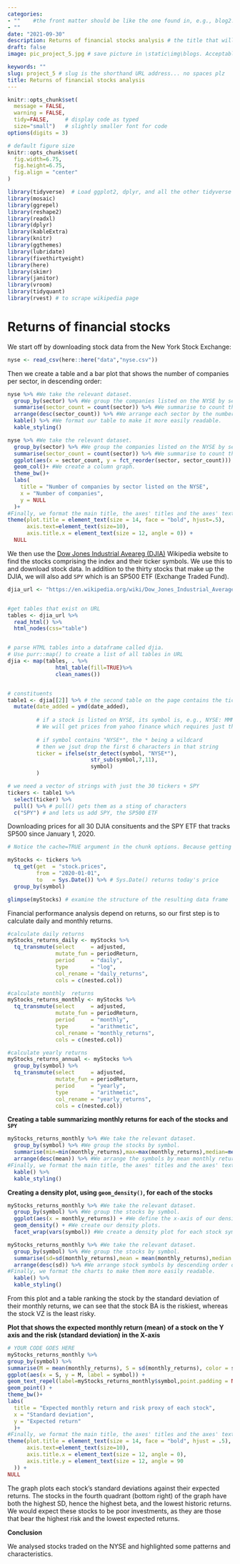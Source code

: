 ```yaml
---
categories:  
- ""    #the front matter should be like the one found in, e.g., blog2.md. It cannot be like the normal Rmd we used
- ""
date: "2021-09-30"
description: Returns of financial stocks analysis # the title that will show up once someone gets to this page
draft: false
image: pic_project_5.jpg # save picture in \static\img\blogs. Acceptable formats= jpg, jpeg, or png . Your iPhone pics wont work

keywords: ""
slug: project_5 # slug is the shorthand URL address... no spaces plz
title: Returns of financial stocks analysis
---
```


```r
knitr::opts_chunk$set(
  message = FALSE, 
  warning = FALSE, 
  tidy=FALSE,     # display code as typed
  size="small")   # slightly smaller font for code
options(digits = 3)

# default figure size
knitr::opts_chunk$set(
  fig.width=6.75, 
  fig.height=6.75,
  fig.align = "center"
)
```

```r
library(tidyverse)  # Load ggplot2, dplyr, and all the other tidyverse packages
library(mosaic)
library(ggrepel)
library(reshape2)
library(readxl)
library(dplyr)
library(kableExtra)
library(knitr)
library(ggthemes)
library(lubridate)
library(fivethirtyeight)
library(here)
library(skimr)
library(janitor)
library(vroom)
library(tidyquant)
library(rvest) # to scrape wikipedia page
```

# Returns of financial stocks

We start off by downloading stock data from the New York Stock Exchange:
```r
nyse <- read_csv(here::here("data","nyse.csv"))
```

Then we create a table and a bar plot that shows the number of companies per sector, in descending order:

```r
nyse %>% #We take the relevant dataset.
  group_by(sector) %>% #We group the companies listed on the NYSE by sector.
  summarise(sector_count = count(sector)) %>% #We summarise to count the number of companies by sector.
  arrange(desc(sector_count)) %>% #We arrange each sector by the number of companies in a descending order.
  kable() %>% #We format our table to make it more easily readable.
  kable_styling()

nyse %>% #We take the relevant dataset.
  group_by(sector) %>% #We group the companies listed on the NYSE by sector.
  summarise(sector_count = count(sector)) %>% #We summarise to count the number of companies by sector.
  ggplot(aes(x = sector_count, y = fct_reorder(sector, sector_count))) + #We plot the number of listed companies on the NYSE by sector, and colour and fill by sector to make the information more easily readable.
  geom_col()+ #We create a column graph.
  theme_bw()+
  labs(
    title = "Number of companies by sector listed on the NYSE",
    x = "Number of companies",
    y = NULL
  )+
#Finally, we format the main title, the axes' titles and the axes' text to make the chart more easily readable.
theme(plot.title = element_text(size = 14, face = "bold", hjust=.5), 
      axis.text=element_text(size=10), 
      axis.title.x = element_text(size = 12, angle = 0)) +
  NULL

```

We then use the [Dow Jones Industrial Aveareg (DJIA)](https://en.wikipedia.org/wiki/Dow_Jones_Industrial_Average) Wikipedia website to find the stocks comprising the index and their ticker symbols. We use this to and download stock data. In addition to the thirty stocks that make up the DJIA, we will also add `SPY` which is an SP500 ETF (Exchange Traded Fund).

```r

djia_url <- "https://en.wikipedia.org/wiki/Dow_Jones_Industrial_Average"


#get tables that exist on URL
tables <- djia_url %>% 
  read_html() %>% 
  html_nodes(css="table")


# parse HTML tables into a dataframe called djia. 
# Use purr::map() to create a list of all tables in URL
djia <- map(tables, . %>% 
               html_table(fill=TRUE)%>% 
               clean_names())


# constituents
table1 <- djia[[2]] %>% # the second table on the page contains the ticker symbols
  mutate(date_added = ymd(date_added),
         
         # if a stock is listed on NYSE, its symbol is, e.g., NYSE: MMM
         # We will get prices from yahoo finance which requires just the ticker
         
         # if symbol contains "NYSE*", the * being a wildcard
         # then we jsut drop the first 6 characters in that string
         ticker = ifelse(str_detect(symbol, "NYSE*"),
                          str_sub(symbol,7,11),
                          symbol)
         )

# we need a vector of strings with just the 30 tickers + SPY
tickers <- table1 %>% 
  select(ticker) %>% 
  pull() %>% # pull() gets them as a sting of characters
  c("SPY") # and lets us add SPY, the SP500 ETF

```

Downloading prices for all 30 DJIA consituents and the SPY ETF that tracks SP500 since January 1, 2020.

```r
# Notice the cache=TRUE argument in the chunk options. Because getting data is time consuming, # cache=TRUE means that once it downloads data, the chunk will not run again next time you knit your Rmd

myStocks <- tickers %>% 
  tq_get(get  = "stock.prices",
         from = "2020-01-01",
         to   = Sys.Date()) %>% # Sys.Date() returns today's price
  group_by(symbol) 

glimpse(myStocks) # examine the structure of the resulting data frame
```

Financial performance analysis depend on returns, so our first step is to calculate daily and monthly returns.

```r
#calculate daily returns
myStocks_returns_daily <- myStocks %>%
  tq_transmute(select     = adjusted, 
               mutate_fun = periodReturn, 
               period     = "daily", 
               type       = "log",
               col_rename = "daily_returns",
               cols = c(nested.col))  

#calculate monthly  returns
myStocks_returns_monthly <- myStocks %>%
  tq_transmute(select     = adjusted, 
               mutate_fun = periodReturn, 
               period     = "monthly", 
               type       = "arithmetic",
               col_rename = "monthly_returns",
               cols = c(nested.col)) 

#calculate yearly returns
myStocks_returns_annual <- myStocks %>%
  group_by(symbol) %>%
  tq_transmute(select     = adjusted, 
               mutate_fun = periodReturn, 
               period     = "yearly", 
               type       = "arithmetic",
               col_rename = "yearly_returns",
               cols = c(nested.col))
```

**Creating a table summarizing monthly returns for each of the stocks and `SPY`**

```r
myStocks_returns_monthly %>% #We take the relevant dataset.
  group_by(symbol) %>% #We group the stocks by symbol.
  summarise(min=min(monthly_returns),max=max(monthly_returns),median=median(monthly_returns),mean=mean(monthly_returns),sd=sd(monthly_returns)) %>% #We summarise to obtain the minimum, maximum, median, mean and standard deviation of monthly returns.
  arrange(desc(mean)) %>% #We arrange the symbols by mean monthly returns.
#Finally, we format the main title, the axes' titles and the axes' text to make the chart more easily readable.
  kable() %>% 
  kable_styling()

```

**Creating a density plot, using `geom_density()`, for each of the stocks**

```r
myStocks_returns_monthly %>% #We take the relevant dataset.
  group_by(symbol) %>% #We group the stocks by symbol.
  ggplot(aes(x = monthly_returns)) + #We define the x-axis of our density plots.
  geom_density() + #We create our density plots.
  facet_wrap(vars(symbol)) #We create a density plot for each stock symbol.

myStocks_returns_monthly %>% #We take the relevant dataset.
  group_by(symbol) %>% #We group the stocks by symbol.
  summarise(sd=sd(monthly_returns),mean = mean(monthly_returns),median = median (monthly_returns)) %>% #We summarise to obtain the median, mean and standard deviation of monthly returns.
  arrange(desc(sd)) %>% #We arrange stock symbols by descending order of SD of monthly returns to see which are the most and less risky ones.
#Finally, we format the charts to make them more easily readable.
  kable() %>% 
  kable_styling()
```

From this plot and a table ranking the stock by the standard deviation of their monthly returns, we can see that the stock BA is the riskiest, whereas the stock VZ is the least risky.

**Plot that shows the expected monthly return (mean) of a stock on the Y axis and the risk (standard deviation) in the X-axis**

```r
# YOUR CODE GOES HERE
myStocks_returns_monthly %>%
group_by(symbol) %>%
summarise(M = mean(monthly_returns), S = sd(monthly_returns), color = symbol, label = symbol) %>%
ggplot(aes(x = S, y = M, label = symbol)) +
geom_text_repel(label=myStocks_returns_monthly$symbol,point.padding = NA,size=2,label.padding=0.05, segment.size=0.3)+
geom_point() +
theme_bw()+
labs(
  title = "Expected monthly return and risk proxy of each stock",
  x = "Standard deviation",
  y = "Expected return"
  )+
#Finally, we format the main title, the axes' titles and the axes' text to make the chart more easily readable.
theme(plot.title = element_text(size = 14, face = "bold", hjust = .5), 
      axis.text=element_text(size=10), 
      axis.title.x = element_text(size = 12, angle = 0), 
      axis.title.y = element_text(size = 12, angle = 90
  )) +
NULL
```

The graph plots each stock's standard deviations against their expected returns. The stocks in the fourth quadrant (bottom right) of the graph have both the highest SD, hence the highest beta, and the lowest historic returns. We would expect these stocks to be poor investments, as they are those that bear the highest risk and the lowest expected returns.

**Conclusion**

We analysed stocks traded on the NYSE and highlighted some patterns and characteristics.